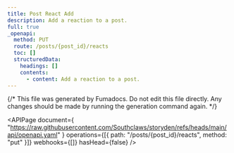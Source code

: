```yaml
---
title: Post React Add
description: Add a reaction to a post.
full: true
_openapi:
  method: PUT
  route: /posts/{post_id}/reacts
  toc: []
  structuredData:
    headings: []
    contents:
      - content: Add a reaction to a post.
---
```


{/* This file was generated by Fumadocs. Do not edit this file directly. Any changes should be made by running the generation command again. */}

<APIPage
  document={
    "https://raw.githubusercontent.com/Southclaws/storyden/refs/heads/main/api/openapi.yaml"
  }
  operations={[{ path: "/posts/{post_id}/reacts", method: "put" }]}
  webhooks={[]}
  hasHead={false}
/>
